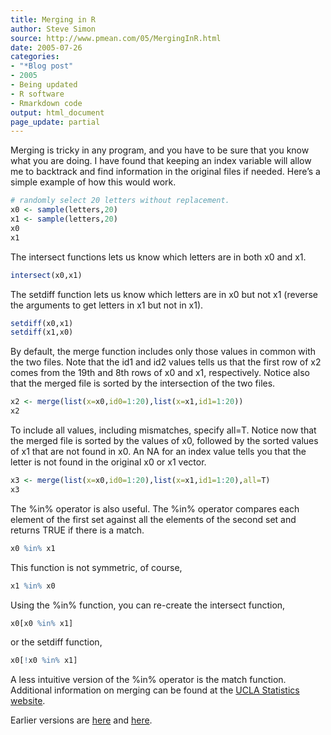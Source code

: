 ```yaml
---
title: Merging in R
author: Steve Simon
source: http://www.pmean.com/05/MergingInR.html
date: 2005-07-26
categories:
- "*Blog post"
- 2005
- Being updated
- R software
- Rmarkdown code
output: html_document
page_update: partial
---
```

Merging is tricky in any program, and you have to be sure that you know
what you are doing. I have found that keeping an index variable will
allow me to backtrack and find information in the original files if
needed. Here's a simple example of how this would work.


```r
# randomly select 20 letters without replacement.
x0 <- sample(letters,20)
x1 <- sample(letters,20)
x0
x1
```

The intersect functions lets us know which letters are in both x0 and x1.

```r
intersect(x0,x1)
```

The setdiff function lets us know which letters are in x0 but not x1 (reverse the arguments to get letters in x1 but not in x1).

```r
setdiff(x0,x1)
setdiff(x1,x0)
```

By default, the merge function includes only those values in common with the two files. Note that the id1 and id2 values tells us that the first row of x2 comes from the 19th and 8th rows of x0 and x1, respectively. Notice also that the merged file is sorted by the intersection of the two files.

```r
x2 <- merge(list(x=x0,id0=1:20),list(x=x1,id1=1:20))
x2
```

To include all values, including mismatches, specify all=T. Notice now that the merged file is sorted by the values of x0, followed by the sorted values of x1 that are not found in x0. An NA for an index value tells you that the letter is not found in the original x0 or x1 vector.

```r
x3 <- merge(list(x=x0,id0=1:20),list(x=x1,id1=1:20),all=T)
x3
```

The %in% operator is also useful. The %in% operator compares each element of the first set against all the elements of the second set and returns TRUE if there is a match.

```r
x0 %in% x1
```

This function is not symmetric, of course,

```r
x1 %in% x0
```

Using the %in% function, you can re-create the intersect function,

```r
x0[x0 %in% x1]
```

or the setdiff function,
```r
x0[!x0 %in% x1]
```

A less intuitive version of the %in% operator is the match function. Additional information on merging can be found at the [UCLA Statistics website][ucl].

Earlier versions are [here][sim1] and [here][sim2].

[sim1]: http://www.pmean.com/05/MergingInR.html
[sim2]: http://new.pmean.com/merging-in-r/

[ucl]: www.ats.ucla.edu/stat/r/notes/managing.htm

